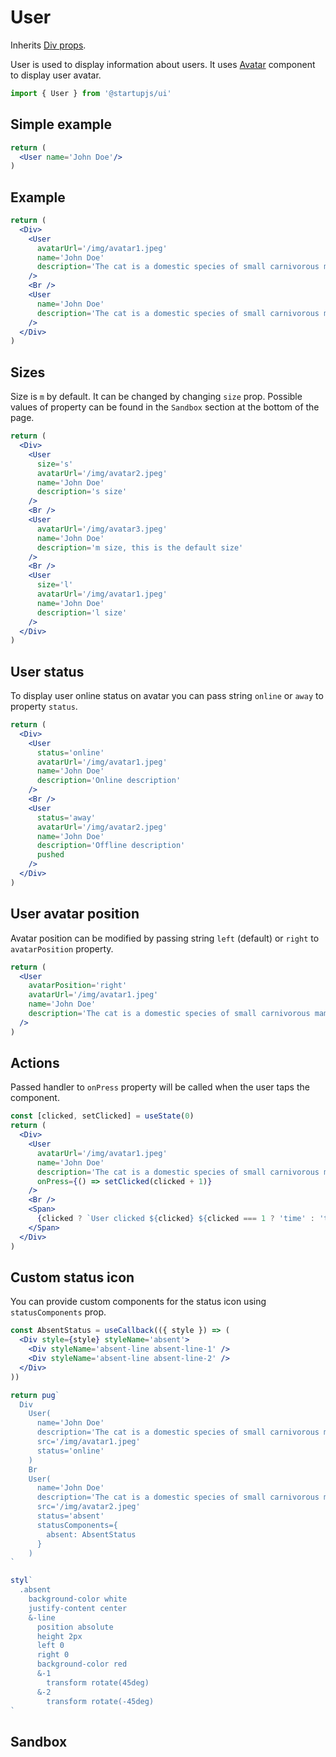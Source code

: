 
# User

Inherits [Div props](/docs/components/Div).

User is used to display information about users. It uses [Avatar](/docs/components/Avatar) component to display user avatar.

```jsx
import { User } from '@startupjs/ui'
```

## Simple example

```jsx example
return (
  <User name='John Doe'/>
)
```

## Example

```jsx example
return (
  <Div>
    <User
      avatarUrl='/img/avatar1.jpeg'
      name='John Doe'
      description='The cat is a domestic species of small carnivorous mammal'
    />
    <Br />
    <User
      name='John Doe'
      description='The cat is a domestic species of small carnivorous mammal'
    />
  </Div>
)
```

## Sizes

Size is `m` by default. It can be changed by changing `size` prop. Possible values of property can be found in the `Sandbox` section at the bottom of the page.

```jsx example
return (
  <Div>
    <User
      size='s'
      avatarUrl='/img/avatar2.jpeg'
      name='John Doe'
      description='s size'
    />
    <Br />
    <User
      avatarUrl='/img/avatar3.jpeg'
      name='John Doe'
      description='m size, this is the default size'
    />
    <Br />
    <User
      size='l'
      avatarUrl='/img/avatar1.jpeg'
      name='John Doe'
      description='l size'
    />
  </Div>
)
```

## User status

To display user online status on avatar you can pass string `online` or `away` to property `status`.

```jsx example
return (
  <Div>
    <User
      status='online'
      avatarUrl='/img/avatar1.jpeg'
      name='John Doe'
      description='Online description'
    />
    <Br />
    <User
      status='away'
      avatarUrl='/img/avatar2.jpeg'
      name='John Doe'
      description='Offline description'
      pushed
    />
  </Div>
)
```

## User avatar position

Avatar position can be modified by passing string `left` (default) or `right` to `avatarPosition` property.

```jsx example
return (
  <User
    avatarPosition='right'
    avatarUrl='/img/avatar1.jpeg'
    name='John Doe'
    description='The cat is a domestic species of small carnivorous mammal'
  />
)
```

## Actions

Passed handler to `onPress` property will be called when the user taps the component.

```jsx example
const [clicked, setClicked] = useState(0)
return (
  <Div>
    <User
      avatarUrl='/img/avatar1.jpeg'
      name='John Doe'
      description='The cat is a domestic species of small carnivorous mammal'
      onPress={() => setClicked(clicked + 1)}
    />
    <Br />
    <Span>
      {clicked ? `User clicked ${clicked} ${clicked === 1 ? 'time' : 'times'}` : 'Click on user'}
    </Span>
  </Div>
)
```

## Custom status icon

You can provide custom components for the status icon using `statusComponents` prop.

```jsx example
const AbsentStatus = useCallback(({ style }) => (
  <Div style={style} styleName='absent'>
    <Div styleName='absent-line absent-line-1' />
    <Div styleName='absent-line absent-line-2' />
  </Div>
))

return pug`
  Div
    User(
      name='John Doe'
      description='The cat is a domestic species of small carnivorous mammal'
      src='/img/avatar1.jpeg'
      status='online'
    )
    Br
    User(
      name='John Doe'
      description='The cat is a domestic species of small carnivorous mammal'
      src='/img/avatar2.jpeg'
      status='absent'
      statusComponents={
        absent: AbsentStatus
      }
    )
`

styl`
  .absent
    background-color white
    justify-content center
    &-line
      position absolute
      height 2px
      left 0
      right 0
      background-color red
      &-1
        transform rotate(45deg)
      &-2
        transform rotate(-45deg)
`
```

## Sandbox

<Sandbox Component={User} />
